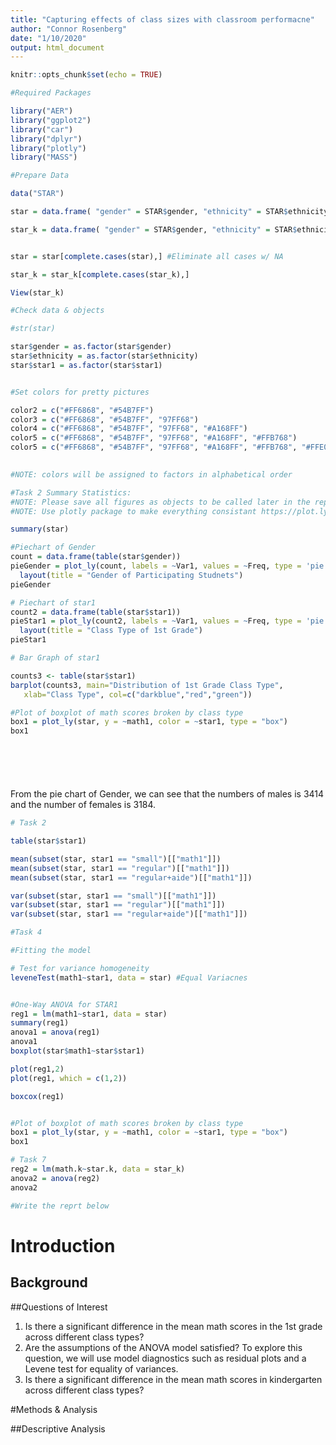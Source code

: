 ```yaml
---
title: "Capturing effects of class sizes with classroom performacne"
author: "Connor Rosenberg"
date: "1/10/2020"
output: html_document
---
```


```r
knitr::opts_chunk$set(echo = TRUE)
```

```r
#Required Packages

library("AER")
library("ggplot2")
library("car")
library("dplyr")
library("plotly")
library("MASS")

```

```r
#Prepare Data

data("STAR")

star = data.frame( "gender" = STAR$gender, "ethnicity" = STAR$ethnicity, "star1" = STAR$star1, "math1" = STAR$math1)

star_k = data.frame( "gender" = STAR$gender, "ethnicity" = STAR$ethnicity, "star.k" = STAR$stark, "math.k" = STAR$mathk)


star = star[complete.cases(star),] #Eliminate all cases w/ NA

star_k = star_k[complete.cases(star_k),]
```

```r
View(star_k)
```


```r
#Check data & objects

#str(star)

star$gender = as.factor(star$gender)
star$ethnicity = as.factor(star$ethnicity)
star$star1 = as.factor(star$star1)



```


```r
#Set colors for pretty pictures

color2 = c("#FF6868", "#54B7FF")
color3 = c("#FF6868", "#54B7FF", "97FF68")
color4 = c("#FF6868", "#54B7FF", "97FF68", "#A168FF")
color5 = c("#FF6868", "#54B7FF", "97FF68", "#A168FF", "#FFB768")
color5 = c("#FF6868", "#54B7FF", "97FF68", "#A168FF", "#FFB768", "#FFE068")
 

#NOTE: colors will be assigned to factors in alphabetical order
```


```r
#Task 2 Summary Statistics:
#NOTE: Please save all figures as objects to be called later in the report
#NOTE: Use plotly package to make everything consistant https://plot.ly/r

summary(star)

#Piechart of Gender
count = data.frame(table(star$gender))
pieGender = plot_ly(count, labels = ~Var1, values = ~Freq, type = 'pie') %>%
  layout(title = "Gender of Participating Studnets")
pieGender

# Piechart of star1
count2 = data.frame(table(star$star1))
pieStar1 = plot_ly(count2, labels = ~Var1, values = ~Freq, type = 'pie') %>%
  layout(title = "Class Type of 1st Grade")
pieStar1

# Bar Graph of star1

counts3 <- table(star$star1)
barplot(counts3, main="Distribution of 1st Grade Class Type", 
   xlab="Class Type", col=c("darkblue","red","green"))

#Plot of boxplot of math scores broken by class type
box1 = plot_ly(star, y = ~math1, color = ~star1, type = "box")
box1







```
From the pie chart of Gender, we can see that the numbers of males is 3414 and the number of females is 3184.




```r
# Task 2

table(star$star1)

mean(subset(star, star1 == "small")[["math1"]])
mean(subset(star, star1 == "regular")[["math1"]])
mean(subset(star, star1 == "regular+aide")[["math1"]])

var(subset(star, star1 == "small")[["math1"]])
var(subset(star, star1 == "regular")[["math1"]])
var(subset(star, star1 == "regular+aide")[["math1"]])

```




```r
#Task 4
```


```r
#Fitting the model

# Test for variance homogeneity
leveneTest(math1~star1, data = star) #Equal Variacnes


#One-Way ANOVA for STAR1
reg1 = lm(math1~star1, data = star)
summary(reg1)
anova1 = anova(reg1)
anova1
boxplot(star$math1~star$star1)

plot(reg1,2)
plot(reg1, which = c(1,2))

boxcox(reg1)


#Plot of boxplot of math scores broken by class type
box1 = plot_ly(star, y = ~math1, color = ~star1, type = "box")
box1
```


```r
# Task 7
reg2 = lm(math.k~star.k, data = star_k)
anova2 = anova(reg2)
anova2

```

```r
#Write the reprt below
```



# Introduction

## Background

##Questions of Interest

1. Is there a significant difference in the mean math scores in the 1st grade across different class types?
2. Are the assumptions of the ANOVA model satisfied? To explore this question, we will use model diagnostics such as residual plots and a Levene test for equality of variances.
3. Is there a significant difference in the mean math scores in kindergarten across different class types?

#Methods & Analysis

##Descriptive Analysis



